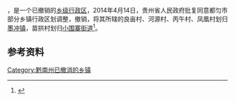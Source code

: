 '''{{PAGENAMEBASE}}'''，是{{PRC admin/fullname|52/27/01}}一个已撤销的[[乡级行政区|乡级行政区]]，2014年4月14日，贵州省人民政府批复同意都匀市部分乡镇行政区划调整，撤销{{PAGENAMEBASE}}，将其所辖的良亩村、河源村、丙午村、凤凰村划归[[墨冲镇|墨冲镇]]，苗拱村划归[[小围寨街道|小围寨街道]]<ref>{{Cite web |url=http://www.gzgov.gov.cn/xxgk/jbxxgk/fgwj/zfwj/qfh/201507/t20150703_298207.html |title=省人民政府关于同意都匀市部分乡镇行政区划调整的批复（黔府函〔2014〕80号） |access-date=2017-09-01 |archive-date=2017-08-31 |archive-url=https://web.archive.org/web/20170831002129/http://www.gzgov.gov.cn/xxgk/jbxxgk/fgwj/zfwj/qfh/201507/t20150703_298207.html |dead-url=no }}</ref>。

== 参考资料 ==

{{reflist}}

{{行政区划小作品}}

[[Category:黔南州已撤消的乡镇|Category:黔南州已撤消的乡镇]]